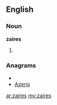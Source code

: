 ==English==

===Noun===
'''zaires'''

# {{plural of|zaire}}

===Anagrams===
* {{alphagram|aeirsz}}
* [[Azeris#English|Azeris]]

[[ar:zaires]]
[[my:zaires]]
